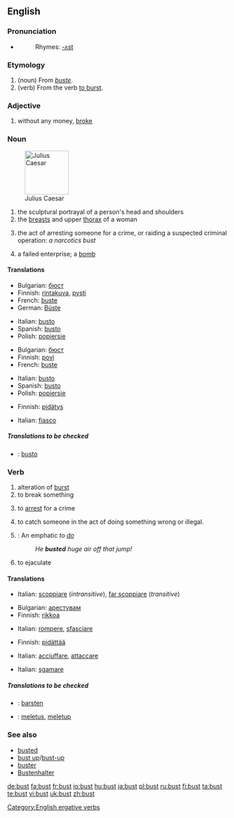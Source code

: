 {{wikipedia}}
==English==

===Pronunciation===
* {{IPA|/'bʌst/}}
*:Rhymes: [[Rhymes:English:-ʌst|-ʌst]]

===Etymology===
# (noun) From {{F.}} ''[[buste]]''.
# (verb) From the verb [[burst#Verb|to burst]].

===Adjective===
{{en-adj|-}}

# {{slang}} without any money, [[broke]]

===Noun===
{{en-noun}}

[[Image:Julius caesar.jpg|thumb|right|100px|Julius Caesar]]

# the sculptural portrayal of a person's head and shoulders
# the [[breast]]s and upper [[thorax]] of a woman
# {{slang}} the act of arresting someone for a crime, or raiding a suspected criminal operation: ''a narcotics bust''
# {{slang}} a failed enterprise; a [[bomb]]

====Translations====
{{trans-top|the sculptural portrayal of a person's head and shoulders}}
*Bulgarian: [[бюст]] {{m}}
*Finnish: [[rintakuva]], [[pysti]]
*French: [[buste]]
*German: [[Büste]] {{f}}
{{trans-mid}}
*Italian: [[busto]] {{m}}
*Spanish: [[busto]] {{m}}
*Polish: [[popiersie]] {{m}}
{{trans-bottom}}

{{trans-top|the breasts and upper thorax of a woman}}
*Bulgarian: [[бюст]] {{m}}
*Finnish: [[povi]]
*French: [[buste]]
{{trans-mid}}
*Italian: [[busto]] {{m}}
*Spanish: [[busto]] {{m}}
*Polish: [[popiersie]] {{m}}
{{trans-bottom}}

{{trans-top|(slang) the act of arresting someone for a crime, or raiding a suspected criminal operation}}
*Finnish: [[pidätys]]
{{trans-mid}}
{{trans-bottom}}

{{trans-top|(slang) a failed enterprise}}
*Italian: [[fiasco]] {{m}}
{{trans-mid}}
{{trans-bottom}}

=====Translations to be checked=====
{{checktrans}}
{{top}}
*{{ttbc|Ido}}: [[busto]]
{{mid}}
{{bottom}}

===Verb===
{{en-verb}}

# alteration of [[burst]]
# to break something
# {{slang}} to [[arrest]] for a crime
# {{slang}} to catch someone in the act of doing something wrong or illegal.
# {{snowboarding}}: An emphatic ''to [[do]]''
#:''He '''busted''' huge air off that jump!''
# {{slang}} to ejaculate
====Translations====
{{trans-top|alteration of burst}}
*Italian: [[scoppiare]] (''intransitive''), [[far scoppiare]] (''transitive'')
{{trans-mid}}
{{trans-bottom}}

{{trans-top|to break something}}
*Bulgarian: [[арестувам]]
*Finnish: [[rikkoa]]
{{trans-mid}}
*Italian: [[rompere]], [[sfasciare]]
{{trans-bottom}}

{{trans-top|(slang) to arrest for a crime}}
*Finnish: [[pidättää]]
{{trans-mid}}
*Italian: [[acciuffare]], [[attaccare]] 
{{trans-bottom}}

{{trans-top|(slang) to catch someone in the act of doing something wrong or illegal}}
*Italian: [[sgamare]]
{{trans-mid}}
{{trans-bottom}}

{{trans-top|(snowboarding): An emphatic to do}}
{{trans-mid}}
{{trans-bottom}}

=====Translations to be checked=====
{{checktrans}}
{{top}}
*{{ttbc|Dutch}}: [[barsten]]
{{mid}}
*{{ttbc|Indonesian}}: [[letus|meletus]], [[letup|meletup]]
{{bottom}}

===See also===
*[[busted]]
*[[bust up]]/[[bust-up]]
*[[buster]]
* [[Bustenhalter]]

[[Category:English ergative verbs]]

[[de:bust]]
[[fa:bust]]
[[fr:bust]]
[[io:bust]]
[[hu:bust]]
[[ja:bust]]
[[pl:bust]]
[[ru:bust]]
[[fi:bust]]
[[ta:bust]]
[[te:bust]]
[[vi:bust]]
[[uk:bust]]
[[zh:bust]]